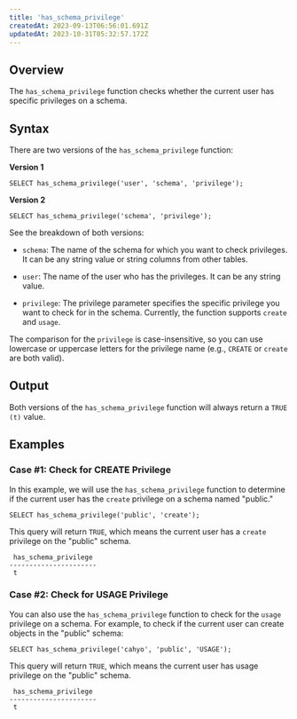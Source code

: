 ```yaml
---
title: 'has_schema_privilege'
createdAt: 2023-09-13T06:56:01.691Z
updatedAt: 2023-10-31T05:32:57.172Z
---
```


## **Overview**

The `has_schema_privilege` function checks whether the current user has specific privileges on a schema.&#x20;

## **Syntax**

There are two versions of the `has_schema_privilege` function:

**Version 1**

```pgsql
SELECT has_schema_privilege('user', 'schema', 'privilege');
```

**Version 2**

```pgsql
SELECT has_schema_privilege('schema', 'privilege');
```

See the breakdown of both versions:

*   `schema`: The name of the schema for which you want to check privileges. It can be any string value or string columns from other tables.

*   `user`: The name of the user who has the privileges. It can be any string value.

*   `privilege`: The privilege parameter specifies the specific privilege you want to check for in the schema. Currently, the function supports `create` and `usage`.&#x20;

The comparison for the `privilege` is case-insensitive, so you can use lowercase or uppercase letters for the privilege name (e.g., `CREATE` or `create` are both valid).

## **Output**

Both versions of the `has_schema_privilege` function will always return a `TRUE (t)` value.

## **Examples**

### Case #1: Check for CREATE Privilege

In this example, we will use the `has_schema_privilege` function to determine if the current user has the `create` privilege on a schema named "public."

```pgsql
SELECT has_schema_privilege('public', 'create');
```

This query will return `TRUE`, which means the current user has a `create` privilege on the "public" schema.

```pgsql
 has_schema_privilege 
----------------------
 t
```

### Case #2: Check for USAGE Privilege

You can also use the `has_schema_privilege` function to check for the `usage` privilege on a schema. For example, to check if the current user can create objects in the "public" schema:

```pgsql
SELECT has_schema_privilege('cahyo', 'public', 'USAGE');
```

This query will return `TRUE`, which means the current user has usage privilege on the "public" schema.

```pgsql
 has_schema_privilege 
----------------------
 t
```

